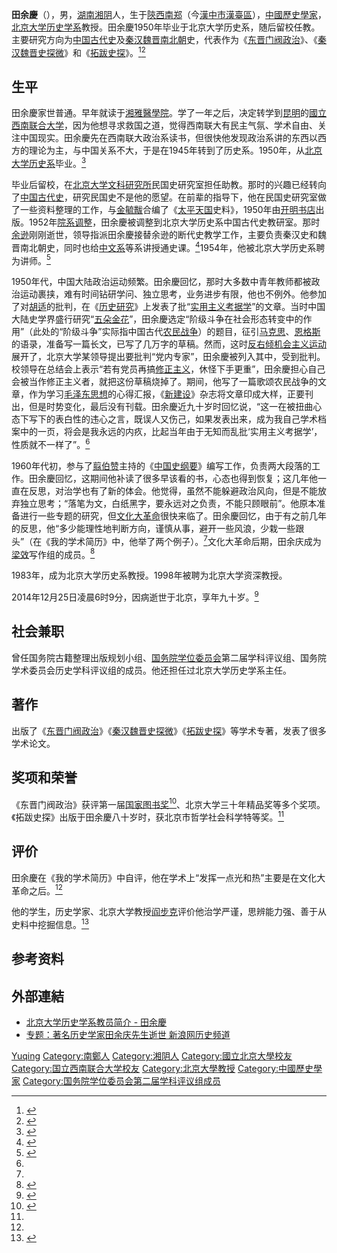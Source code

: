 {{Infobox_Person
| name = 田余慶
|image= Tian Yuqing.jpg
| caption = 田余慶先生，摄于2008年5月
|box_width= 240
|occupation= 歷史學家、教授
| period = 
|birth_name= 
| other_names = 
| Sex = 男
|birth_date= {{Birth date|1924|2|11}}
|birth_place= {{ROC-1912}}[[陝西省_(中華民國)|陝西省]][[南鄭縣|南鄭縣]]<br>（今[[漢中市|漢中市]][[漢臺區|漢臺區]]）
| date of death = {{death date and age|2014|12|25|1924|2|11}}<ref name=fg/>
| place of death = {{PRC}}[[北京市|北京市]]
| nationality ={{PRC}}
| residence = 
| height = 
| weight = 
| party ={{CPC}}
| educate = [[湘雅醫學院|湘雅醫學院]]肄业<br>[[國立西南联合大学|國立西南联合大学]]政治系肄业<br>[[北京大学|北京大学]][[北京大學歷史學系|历史系]]（1950年毕业）
| work = 《[[东晋门阀政治|东晋门阀政治]]》<br>《[[秦汉魏晋史探微|秦汉魏晋史探微]]》<br>《[[拓跋史探|拓跋史探]]》
| award = 国家教委特等奖（参与[[翦伯赞|翦伯赞]]主编的《中国史纲要》）<br>第一届[[国家图书奖|国家图书奖]]<br>[[北京市哲学社会科学特等奖|北京市哲学社会科学特等奖]]
}}

'''田余慶'''（{{bd|1924年|2月11日|2014年|12月25日|catIdx=Tian}}），男，[[湖南省|湖南]][[湘陰縣|湘阴]]人，生于[[陝西省_(中華民國)|陝西]][[南鄭縣|南郑]]（今[[漢中市|漢中市]][[漢臺區|漢臺區]]），[[中华人民共和国|中國]][[歷史學家|歷史學家]]，[[北京大学历史学系|北京大学历史学系]]教授。田余慶1950年毕业于北京大学历史系，随后留校任教。主要研究方向为[[中国古代史|中国古代史]]及[[秦汉|秦汉]][[魏晋南北朝|魏晋南北朝]]史，代表作为《[[东晋门阀政治|东晋门阀政治]]》、《[[秦汉魏晋史探微|秦汉魏晋史探微]]》和《[[拓跋史探|拓跋史探]]》。<ref name=fg>{{cite news|url=http://www.hist.pku.edu.cn/news/Article/ShowArticle.asp?ArticleID=2043|title=关于田余庆先生的讣告|publisher=北京大學歷史系|date=2014-12-25|accessdate=2014-12-25|archive-date=2015-09-20|archive-url=https://web.archive.org/web/20150920084618/http://www.hist.pku.edu.cn/news/Article/ShowArticle.asp?ArticleID=2043|dead-url=yes}}</ref><ref>{{cite news |url=http://news.sohu.com/20141225/n407274437.shtml |title=北大历史系教授、著名学者田余庆今晨去世 |publisher=澎湃新闻 |date=2014-12-25 |accessdate=2014-12-25 |archive-date=2014-12-25 |archive-url=https://web.archive.org/web/20141225122918/http://news.sohu.com/20141225/n407274437.shtml |dead-url=no }}</ref>

== 生平 ==
田余慶家世普通。早年就读于[[湘雅醫學院|湘雅醫學院]]。学了一年之后，决定转学到[[昆明|昆明]]的[[國立西南联合大学|國立西南联合大学]]，因为他想寻求救国之道，觉得西南联大有民主气氛、学术自由、关注中国现实。田余慶先在西南联大政治系读书，但很快他发现政治系讲的东西以西方的理论为主，与中国关系不大，于是在1945年转到了历史系。1950年，从[[北京大学历史系|北京大学历史系]]毕业。<ref name=mdzn>{{cite web|title=田余庆：耄耋之年话教育|url=http://www.aisixiang.com/data/81830.html|accessdate=2014-12-26|newspaper=北大教育促进通讯|archive-date=2014-12-26|archive-url=https://web.archive.org/web/20141226162628/http://www.aisixiang.com/data/81830.html|dead-url=no}}</ref>

毕业后留校，在[[北京大学文科研究所|北京大学文科研究所]]民国史研究室担任助教。那时的兴趣已经转向了[[中国古代史|中国古代史]]，研究民国史不是他的愿望。在前辈的指导下，他在民国史研究室做了一些资料整理的工作，与[[金毓黻|金毓黻]]合编了《[[太平天国|太平天国]]史料》，1950年由[[开明书店|开明书店]]出版。1952年[[院系调整|院系调整]]，田余慶被调整到北京大学历史系中国古代史教研室。那时[[余逊|余逊]]刚刚逝世，领导指派田余慶接替余逊的断代史教学工作，主要负责秦汉史和魏晋南北朝史，同时也给[[北京大学中文系|中文系]]等系讲授通史课。<ref name=xsjl>{{cite book|title=田余庆先生九十华诞颂寿论文集|year=2014|publisher=中华书局|location=北京|isbn=9787101099447|url=http://history.sina.com.cn/bk/lszh/2014-12-25/1423113382.shtml|chapter=田余庆：我的学术简历|access-date=2014-12-26|archive-date=2014-12-26|archive-url=https://web.archive.org/web/20141226162304/http://history.sina.com.cn/bk/lszh/2014-12-25/1423113382.shtml|dead-url=no}}</ref>1954年，他被北京大学历史系聘为讲师。<ref name=hpku>{{cite web|title=田余庆|url=http://www.hist.pku.edu.cn/faculty/tianyq.htm|work=北京大学历史学系教员简介|publisher=北京大学历史学系|accessdate=2014-12-26|archive-date=2014-12-27|archive-url=https://web.archive.org/web/20141227185357/http://www.hist.pku.edu.cn/faculty/tianyq.htm|dead-url=yes}}</ref>

1950年代，中国大陆政治运动频繁。田余慶回忆，那时大多数中青年教师都被政治运动裹挟，难有时间钻研学问、独立思考，业务进步有限，他也不例外。他参加了对[[胡适|胡适]]的批判，在《[[歷史研究_(期刊)|历史研究]]》上发表了批“[[实用主义考据学|实用主义考据学]]”的文章。当时中国大陆史学界盛行研究“[[五朵金花_(中国历史)|五朵金花]]”，田余慶选定“阶级斗争在社会形态转变中的作用”（此处的“阶级斗争”实际指中国古代[[农民战争|农民战争]]）的题目，征引[[马克思|马克思]]、[[恩格斯|恩格斯]]的语录，准备写一篇长文，已写了几万字的草稿。然而，这时[[反右倾机会主义运动|反右倾机会主义运动]]展开了，北京大学某领导提出要批判“党内专家”，田余慶被列入其中，受到批判。校领导在总结会上表示“若有党员再搞[[修正主义|修正主义]]，休怪下手更重”，田余慶担心自己会被当作修正主义者，就把这份草稿烧掉了。期间，他写了一篇歌颂农民战争的文章，作为学习[[毛泽东思想|毛泽东思想]]的心得汇报，《[[新建设|新建设]]》杂志将文章印成大样，正要刊出，但是时势变化，最后没有刊载。田余慶近九十岁时回忆说，“这一在被扭曲心态下写下的表白性的违心之言，既误人又伤己，如果发表出来，成为我自己学术档案中的一页，将会是我永远的内疚，比起当年由于无知而乱批‘实用主义考据学’，性质就不一样了”。<ref name=xsjl/>

1960年代初，参与了[[翦伯赞|翦伯赞]]主持的《[[中国史纲要|中国史纲要]]》编写工作，负责两大段落的工作。田余慶回忆，这期间他补读了很多早该看的书，心态也得到恢复；这几年他一直在反思，对治学也有了新的体会。他觉得，虽然不能躲避政治风向，但是不能放弃独立思考；“落笔为文，白纸黑字，要永远对之负责，不能只顾眼前”。他原本准备进行一些专题的研究，但[[文化大革命|文化大革命]]很快来临了。田余慶回忆，由于有之前几年的反思，他“多少能理性地判断方向，谨慎从事，避开一些风浪，少栽一些跟头”（在《我的学术简历》中，他举了两个例子）。<ref name=xsjl/>文化大革命后期，田余庆成为[[梁效|梁效]]写作组的成员。<ref>{{cite news|author1=范达人|title=“梁效”的成立与终结|url=http://new.qq.com/cmsn/20140810/20140810006237|accessdate=2018-03-12|work=炎黄春秋|date=2014-08-10|language=en|archive-date=2018-03-13|archive-url=https://web.archive.org/web/20180313092418/http://new.qq.com/cmsn/20140810/20140810006237|dead-url=no}}</ref>

1983年，成为北京大学历史系教授。1998年被聘为北京大学资深教授。

2014年12月25日凌晨6时9分，因病逝世于北京，享年九十岁。<ref name=gmjy>{{cite news|title=著名历史学家、北大教授田余庆逝世 享年90岁|url=http://edu.gmw.cn/2014-12/25/content_14295131.htm|accessdate=2014-12-26|newspaper=光明教育|date=2014-12-25|deadurl=yes|archiveurl=https://web.archive.org/web/20141226155218/http://edu.gmw.cn/2014-12/25/content_14295131.htm|archivedate=2014-12-26}}</ref>

== 社会兼职 ==
曾任国务院古籍整理出版规划小组、[[国务院学位委员会|国务院学位委员会]]第二届学科评议组、国务院学术委员会历史学科评议组的成员。他还担任过北京大学历史学系主任。

== 著作 ==
出版了《[[东晋门阀政治|东晋门阀政治]]》《[[秦汉魏晋史探微|秦汉魏晋史探微]]》《[[拓跋史探|拓跋史探]]》等学术专著，发表了很多学术论文。

== 奖项和荣誉 ==
《东晋门阀政治》获评第一届[[国家图书奖|国家图书奖]]<ref>{{cite web|title=第一届国家图书奖获奖书目|url=http://www.china.com.cn/chinese/zhuanti/gjtsj/444484.htm|publisher=中国网|accessdate=2014-12-26|archive-date=2014-12-26|archive-url=https://web.archive.org/web/20141226155859/http://www.china.com.cn/chinese/zhuanti/gjtsj/444484.htm|dead-url=no}}</ref>、北京大学三十年精品奖等多个奖项。《拓跋史探》出版于田余慶八十岁时，获北京市哲学社会科学特等奖。<ref name=hpku/>

== 评价 ==
田余慶在《我的学术简历》中自评，他在学术上“发挥一点光和热”主要是在文化大革命之后。<ref name=xsjl/>

他的学生，历史学家、北京大学教授[[阎步克|阎步克]]评价他治学严谨，思辨能力强、善于从史料中挖掘信息。<ref>{{cite news|title=阎步克：田余庆先生是一位优秀的“历史侦探”|url=http://history.sina.com.cn/lszx/whrd/2014-12-25/1955113470.shtml|accessdate=2014-12-26|newspaper=新浪历史|date=2014-12-25|archive-date=2014-12-26|archive-url=https://web.archive.org/web/20141226164135/http://history.sina.com.cn/lszx/whrd/2014-12-25/1955113470.shtml|dead-url=no}}</ref>

== 参考资料 ==
{{reflist}}

== 外部連結 ==
* [https://web.archive.org/web/20141227185357/http://www.hist.pku.edu.cn/faculty/tianyq.htm 北京大学历史学系教员简介 - 田余慶]
* [http://history.sina.com.cn/z/tianyuqing/ 专题：著名历史学家田余庆先生逝世 新浪网历史频道]{{Wayback|url=http://history.sina.com.cn/z/tianyuqing/ |date=20141226164240 }}

{{start box}}
{{S-aca}}
{{s-before|[[周一良|周一良]]}}
{{s-title|[[北京大学历史学系|北京大学历史学系]]主任|1983年－1986年}}
{{s-after|[[马克垚|马克垚]]}}
{{end box}}

{{国务院学位委员会第二届学科评议组/历史学}}

{{Authority control}}
{{DEFAULTSORT:Tian Yuqing}}
[[Category:田姓|Yuqing]]
[[Category:南鄭人|Category:南鄭人]]
[[Category:湘阴人|Category:湘阴人]]
[[Category:國立北京大學校友|Category:國立北京大學校友]]
[[Category:国立西南联合大学校友|Category:国立西南联合大学校友]]
[[Category:北京大學教授|Category:北京大學教授]]
[[Category:中國歷史學家|Category:中國歷史學家]]
[[Category:国务院学位委员会第二届学科评议组成员|Category:国务院学位委员会第二届学科评议组成员]]